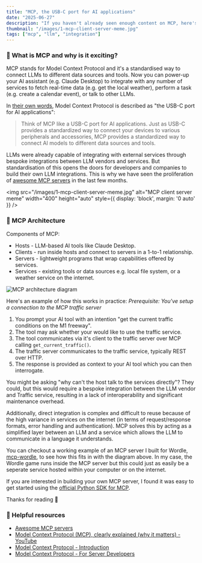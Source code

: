 ```yaml
---
title: "MCP, the USB-C port for AI applications"
date: "2025-06-27"
description: "If you haven't already seen enough content on MCP, here's my brief explanation of what MCP is and why it's exciting. This article is intended for people who work in IT and want to keep up to date with advancements in LLMs."
thumbnail: "/images/1-mcp-client-server-meme.jpg"
tags: ["mcp", "llm", "integration"]
---
```


### 🤔 What is MCP and why is it exciting?

MCP stands for Model Context Protocol and it's a standardised way to connect LLMs to different data sources and tools. Now you can power-up your AI assistant (e.g. Claude Desktop) to integrate with any number of services to fetch real-time data (e.g. get the local weather), perform a task (e.g. create a calendar event), or talk to other LLMs.

In <a href="https://modelcontextprotocol.io/introduction" target="_blank" rel="noopener noreferrer">their own words</a>, Model Context Protocol is described as "the USB-C port for AI applications":
> Think of MCP like a USB-C port for AI applications. Just as USB-C provides a standardized way to connect your devices to various peripherals and accessories, MCP provides a standardized way to connect AI models to different data sources and tools.

LLMs were already capable of integrating with external services through bespoke integrations between LLM vendors and services. But standardisation of this opens the doors for developers and companies to build their own LLM integrations. This is why we have seen the proliferation of <a href="https://mcpservers.org/" target="_blank" rel="noopener noreferrer">awesome MCP servers</a> in the last few months.

<img 
  src="/images/1-mcp-client-server-meme.jpg" 
  alt="MCP client server meme" 
  width="400" 
  height="auto" 
  style={{ display: 'block', margin: '0 auto' }}
/>

### 🕍 MCP Architecture

Components of MCP:
- Hosts - LLM-based AI tools like Claude Desktop.
- Clients - run inside hosts and connect to servers in a 1-to-1 relationship.
- Servers - lightweight programs that wrap capabilities offered by services.
- Services - existing tools or data sources e.g. local file system, or a weather service on the internet.

![MCP architecture diagram](/images/1-mcp-architecture-diagram.jpg)

Here's an example of how this works in practice:
_Prerequisite: You've setup a connection to the MCP traffic server_
1. You prompt your AI tool with an intention "get the current traffic conditions on the M1 freeway".
2. The tool may ask whether your would like to use the traffic service.
3. The tool communicates via it's client to the traffic server over MCP calling `get_current_traffic()`.
4. The traffic server communicates to the traffic service, typically REST over HTTP.
5. The response is provided as context to your AI tool which you can then interrogate.

You might be asking "why can't the host talk to the services directly"? They could, but this would require a bespoke integration between the LLM vendor and Traffic service, resulting in a lack of interoperability and significant maintenance overhead.

Additionally, direct integration is complex and difficult to reuse because of the high variance in services on the internet (in terms of request/response formats, error handling and authentication). MCP solves this by acting as a simplified layer between an LLM and a service which allows the LLM to communicate in a language it understands.

You can checkout a working example of an MCP server I built for Wordle, <a href="https://github.com/corey-stidston/mcp-wordle" target="_blank" rel="noopener noreferrer">mcp-wordle</a>, to see how this fits in with the diagram above. In my case, the Wordle game runs inside the MCP server but this could just as easily be a seperate service hosted within your computer or on the internet.

If you are interested in building your own MCP server, I found it was easy to get started using the [official Python SDK for MCP](https://github.com/modelcontextprotocol/python-sdk).

Thanks for reading 🐢

### 🔗 Helpful resources

- <a href="https://mcpservers.org/" target="_blank" rel="noopener noreferrer">Awesome MCP servers</a>
- <a href="https://www.youtube.com/watch?v=7j_NE6Pjv-E&ab_channel=GregIsenberg" target="_blank" rel="noopener noreferrer">Model Context Protocol (MCP), clearly explained (why it matters) - YouTube</a>
- <a href="https://modelcontextprotocol.io/introduction" target="_blank" rel="noopener noreferrer">Model Context Protocol - Introduction</a>
- <a href="https://modelcontextprotocol.io/quickstart/server" target="_blank" rel="noopener noreferrer">Model Context Protocol - For Server Developers</a>
